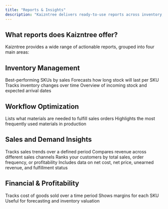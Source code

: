 ```yaml
---
title: "Reports & Insights"
description: "Kaizntree delivers ready-to-use reports across inventory, workflows, sales, and profitability—giving you the clarity to stock smarter, produce efficiently, and grow confidently."
---
```


## What reports does Kaizntree offer?

Kaizntree provides a wide range of actionable reports, grouped into four main areas:

## Inventory Management

<AccordionGroup>
  <Accordion title="Top Selling Products Report">
    Best-performing SKUs by sales
  </Accordion>
  <Accordion title="Days Until Stock Out Report">
    Forecasts how long stock will last per SKU
  </Accordion>
  <Accordion title="Stock Quantity Over Time">
    Tracks inventory changes over time
  </Accordion>
  <Accordion title="Future Incoming Stock Report">
    Overview of incoming stock and expected arrival dates
  </Accordion>
</AccordionGroup>

## Workflow Optimization

<AccordionGroup>
  <Accordion title="Materials Requirement Report">
    Lists what materials are needed to fulfill sales orders
  </Accordion>
  <Accordion title="Most Used Materials Report">
    Highlights the most frequently used materials in production
  </Accordion>
</AccordionGroup>

## Sales and Demand Insights

<AccordionGroup>
  <Accordion title="Sales Over Time Report">
    Tracks sales trends over a defined period
  </Accordion>
  <Accordion title="Revenue by Sales Channel Report">
    Compares revenue across different sales channels
  </Accordion>
  <Accordion title="Top Customers Report">
    Ranks your customers by total sales, order frequency, or profitability
  </Accordion>
  <Accordion title="Sales Order Fulfillment Analysis">
    Includes data on net cost, net price, unearned revenue, and fulfillment status
  </Accordion>
</AccordionGroup>

## Financial & Profitability

<AccordionGroup>
  <Accordion title="Total COGS Report">
    Tracks cost of goods sold over a time period
  </Accordion>
  <Accordion title="Profit Per Item Report">
    Shows margins for each SKU
  </Accordion>
  <Accordion title="Average Cost Per Unit Report">
    Useful for forecasting and inventory valuation
  </Accordion>
</AccordionGroup>